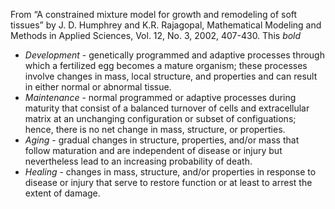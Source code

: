 From "A constrained mixture model for growth and remodeling of soft tissues" by J. D. Humphrey and K.R. Rajagopal, Mathematical Modeling 
and Methods in Applied Sciences, Vol. 12, No. 3, 2002, 407-430.  This *bold*

* *Development* - genetically programmed and adaptive processes through which a fertilized egg becomes a mature organism; these processes
involve changes in mass, local structure, and properties and can result in either  normal or abnormal tissue. 
* _Maintenance_ - normal programmed or adaptive processes during maturity that consist of a balanced turnover of cells and extracellular 
matrix at an unchanging configuration or subset of configuations; hence, there is no net change in mass, structure, or properties. 
*  _Aging_ - gradual changes in structure, properties, and/or mass that follow maturation and are independent of disease or injury but
nevertheless lead to an increasing probability of death. 
* _Healing_ - changes in mass, structure, and/or properties in response to disease or injury that serve to restore function or at least to
arrest the extent of damage. 
